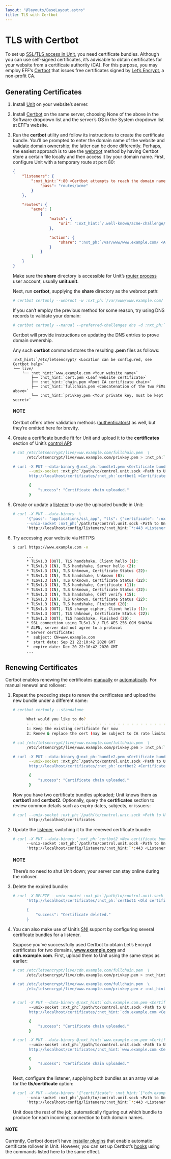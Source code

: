 ```yaml
---
layout: "@layouts/BaseLayout.astro"
title: TLS with Certbot
---
```

# TLS with Certbot

To set up [SSL/TLS access in Unit](../certificates.md#configuration-ssl), you need
certificate bundles.  Although you can use self-signed certificates, it’s
advisable to obtain certificates for your website from a certificate authority
(CA).  For this purpose, you may employ EFF’s [Certbot](https://certbot.eff.org) that issues free certificates signed by [Let’s
Encrypt](https://letsencrypt.org), a non-profit CA.

## Generating Certificates

1. Install [Unit](../installation.md#installation-precomp-pkgs) on your website’s server.
2. Install [Certbot](https://certbot.eff.org/instructions) on the same
   server, choosing None of the above in the Software
   dropdown list and the server’s OS in the System dropdown list
   at EFF’s website.
3. Run the **certbot** utility and follow its instructions to create the
   certificate bundle.  You’ll be prompted to enter the domain name of the
   website and [validate domain ownership](https://letsencrypt.org/docs/challenge-types/); the latter can be done
   differently.  Perhaps, the easiest approach is to use the [webroot](https://eff-certbot.readthedocs.io/en/stable/using.html#webroot) method
   by having Certbot store a certain file locally and then access it by your
   domain name.  First, configure Unit with a temporary route at port 80:
   ```json
   {
       "listeners": {
           ":nxt_hint:`*:80 <Certbot attempts to reach the domain name at port 80>`": {
               "pass": "routes/acme"
           }
       },

       "routes": {
           "acme": [
               {
                   "match": {
                       "uri": ":nxt_hint:`/.well-known/acme-challenge/* <The URI that Certbot probes to download the file>`"
                   },

                   "action": {
                       "share": ":nxt_ph:`/var/www/www.example.com/ <Arbitrary directory, preferably the one used for storing static files>`"
                   }
               }
           ]
       }
   }
   ```

   Make sure the **share** directory is accessible for Unit’s [router
   process](security.md#security-apps) user account, usually **unit:unit**.

   Next, run **certbot**, supplying the **share** directory as the
   webroot path:
   ```bash
   # certbot certonly --webroot -w :nxt_ph:`/var/www/www.example.com/ <Path where the file should be stored>` -d :nxt_ph:`www.example.com <Your domain name>`
   ```

   If you can’t employ the previous method for some reason, try using DNS
   records to validate your domain:
   ```bash
   # certbot certonly --manual --preferred-challenges dns -d :nxt_ph:`www.example.com <Your domain name>`
   ```

   Certbot will provide instructions on updating the DNS entries to prove
   domain ownership.

   Any such **certbot** command stores the resulting **.pem** files
   as follows:
   ```none
   :nxt_hint:`/etc/letsencrypt/ <Location can be configured, see Certbot help>`
   └── live/
       └── :nxt_hint:`www.example.com <Your website name>`
           ├── :nxt_hint:`cert.pem <Leaf website certificate>`
           ├── :nxt_hint:`chain.pem <Root CA certificate chain>`
           ├── :nxt_hint:`fullchain.pem <Concatenation of the two PEMs above>`
           └── :nxt_hint:`privkey.pem <Your private key, must be kept secret>`
   ```

   #### NOTE
   Certbot offers other validation methods ([authenticators](https://eff-certbot.readthedocs.io/en/stable/using.html#getting-certificates-and-choosing-plugins))
   as well, but they’re omitted here for brevity.
4. Create a certificate bundle fit for Unit and upload it to the
   **certificates** section of Unit’s [control API](../controlapi.md#configuration-api):
   ```bash
   # cat /etc/letsencrypt/live/www.example.com/fullchain.pem  \
         /etc/letsencrypt/live/www.example.com/privkey.pem > :nxt_ph:`bundle1.pem <Arbitrary certificate bundle's filename>`

   # curl -X PUT --data-binary @:nxt_ph:`bundle1.pem <Certificate bundle's filename>`  \
          --unix-socket :nxt_ph:`/path/to/control.unit.sock <Path to Unit's control socket in your installation>`  \
          http://localhost/certificates/:nxt_ph:`certbot1 <Certificate bundle name in Unit's configuration>`

          {
              "success": "Certificate chain uploaded."
          }
   ```
5. Create or update a [listener](../configuration.md#configuration-listeners) to use the
   uploaded bundle in Unit:
   ```bash
   # curl -X PUT --data-binary  \
         '{"pass": "applications/ssl_app", "tls": {"certificate": ":nxt_ph:`certbot1 <Certificate bundle name in Unit's configuration>`"}}'  \
         --unix-socket :nxt_ph:`/path/to/control.unit.sock <Path to Unit's control socket in your installation>`  \
         'http://localhost/config/listeners/:nxt_hint:`*:443 <Listener's name in Unit's configuration>`'
   ```
6. Try accessing your website via HTTPS:
   ```bash
   $ curl https://www.example.com -v

         ...
         * TLSv1.3 (OUT), TLS handshake, Client hello (1):
         * TLSv1.3 (IN), TLS handshake, Server hello (2):
         * TLSv1.3 (IN), TLS Unknown, Certificate Status (22):
         * TLSv1.3 (IN), TLS handshake, Unknown (8):
         * TLSv1.3 (IN), TLS Unknown, Certificate Status (22):
         * TLSv1.3 (IN), TLS handshake, Certificate (11):
         * TLSv1.3 (IN), TLS Unknown, Certificate Status (22):
         * TLSv1.3 (IN), TLS handshake, CERT verify (15):
         * TLSv1.3 (IN), TLS Unknown, Certificate Status (22):
         * TLSv1.3 (IN), TLS handshake, Finished (20):
         * TLSv1.3 (OUT), TLS change cipher, Client hello (1):
         * TLSv1.3 (OUT), TLS Unknown, Certificate Status (22):
         * TLSv1.3 (OUT), TLS handshake, Finished (20):
         * SSL connection using TLSv1.3 / TLS_AES_256_GCM_SHA384
         * ALPN, server did not agree to a protocol
         * Server certificate:
         *  subject: CN=www.example.com
         *  start date: Sep 21 22:10:42 2020 GMT
         *  expire date: Dec 20 22:10:42 2020 GMT
         ...
   ```

## Renewing Certificates

Certbot enables renewing the certificates [manually](https://eff-certbot.readthedocs.io/en/stable/using.html#renewing-certificates)
or [automatically](https://eff-certbot.readthedocs.io/en/stable/using.html#automated-renewals).
For manual renewal and rollover:

1. Repeat the preceding steps to renew the certificates and upload the new
   bundle under a different name:
   ```bash
   # certbot certonly --standalone

         What would you like to do?
         - - - - - - - - - - - - - - - - - - - - - - - - - - - - - - - - - - - - - - - -
         1: Keep the existing certificate for now
         2: Renew & replace the cert (may be subject to CA rate limits)

   # cat /etc/letsencrypt/live/www.example.com/fullchain.pem  \
         /etc/letsencrypt/live/www.example.com/privkey.pem > :nxt_ph:`bundle2.pem <Arbitrary certificate bundle's filename>`

   # curl -X PUT --data-binary @:nxt_ph:`bundle2.pem <Certificate bundle's filename>`  \
          --unix-socket :nxt_ph:`/path/to/control.unit.sock <Path to Unit's control socket in your installation>`  \
          http://localhost/certificates/:nxt_ph:`certbot2 <Certificate bundle name in Unit's configuration>`

          {
              "success": "Certificate chain uploaded."
          }
   ```

   Now you have two certificate bundles uploaded; Unit knows them as
   **certbot1** and **certbot2**.  Optionally, query the
   **certificates** section to review common details such as expiry dates,
   subjects, or issuers:
   ```bash
   # curl --unix-socket :nxt_ph:`/path/to/control.unit.sock <Path to Unit's control socket in your installation>`  \
          http://localhost/certificates
   ```
2. Update the [listener](../configuration.md#configuration-listeners), switching it to the
   renewed certificate bundle:
   ```bash
   # curl -X PUT --data-binary ':nxt_ph:`certbot2 <New certificate bundle name in Unit's configuration>`'  \
         --unix-socket :nxt_ph:`/path/to/control.unit.sock <Path to Unit's control socket in your installation>`  \
         'http://localhost/config/listeners/:nxt_hint:`*:443 <Listener's name in Unit's configuration>`/tls/certificate'
   ```

   #### NOTE
   There’s no need to shut Unit down; your server can stay online during the
   rollover.
3. Delete the expired bundle:
   ```bash
   # curl -X DELETE --unix-socket :nxt_ph:`/path/to/control.unit.sock <Path to Unit's control socket in your installation>`  \
         'http://localhost/certificates/:nxt_ph:`certbot1 <Old certificate bundle name in Unit's configuration>`'

         {
             "success": "Certificate deleted."
         }
   ```
4. You can also make use of Unit’s [SNI](../configuration.md#configuration-listeners) support
   by configuring several certificate bundles for a listener.

   Suppose you’ve successfully used Certbot to obtain Let’s Encrypt
   certificates for two domains, **www.example.com** and
   **cdn.example.com**.  First, upload them to Unit using the same steps as
   earlier:
   ```bash
   # cat /etc/letsencrypt/live/cdn.example.com/fullchain.pem  \
         /etc/letsencrypt/live/cdn.example.com/privkey.pem > :nxt_hint:`cdn.example.com.pem <Arbitrary certificate bundle's filename>`

   # cat /etc/letsencrypt/live/www.example.com/fullchain.pem  \
         /etc/letsencrypt/live/www.example.com/privkey.pem > :nxt_hint:`www.example.com.pem <Arbitrary certificate bundle's filename>`


   # curl -X PUT --data-binary @:nxt_hint:`cdn.example.com.pem <Certificate bundle's filename>`  \
          --unix-socket :nxt_ph:`/path/to/control.unit.sock <Path to Unit's control socket in your installation>`  \
          http://localhost/certificates/:nxt_hint:`cdn.example.com <Certificate bundle name in Unit's configuration>`

          {
              "success": "Certificate chain uploaded."
          }

   # curl -X PUT --data-binary @:nxt_hint:`www.example.com.pem <Certificate bundle's filename>`  \
          --unix-socket :nxt_ph:`/path/to/control.unit.sock <Path to Unit's control socket in your installation>`  \
          http://localhost/certificates/:nxt_hint:`www.example.com <Certificate bundle name in Unit's configuration>`

          {
              "success": "Certificate chain uploaded."
          }
   ```

   Next, configure the listener, supplying both bundles as an array value for
   the **tls/certificate** option:
   ```bash
   # curl -X PUT --data-binary '{"certificate": :nxt_hint:`["cdn.example.com", "www.example.com"] <Certificate bundle names in Unit's configuration>`}'  \
         --unix-socket :nxt_ph:`/path/to/control.unit.sock <Path to Unit's control socket in your installation>`  \
         'http://localhost/config/listeners/:nxt_hint:`*:443 <Listener's name in Unit's configuration>`/tls'
   ```

   Unit does the rest of the job, automatically figuring out which bundle to
   produce for each incoming connection to both domain names.

#### NOTE
Currently, Certbot doesn’t have [installer plugins](https://eff-certbot.readthedocs.io/en/stable/using.html#getting-certificates-and-choosing-plugins)
that enable automatic certificate rollover in Unit.  However, you can set up
Certbot’s [hooks](https://eff-certbot.readthedocs.io/en/stable/using.html#renewing-certificates)
using the commands listed here to the same effect.
